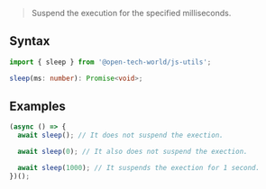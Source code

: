 > Suspend the execution for the specified milliseconds.

## Syntax

```ts
import { sleep } from '@open-tech-world/js-utils';

sleep(ms: number): Promise<void>;
```

## Examples

```ts
(async () => {
  await sleep(); // It does not suspend the exection.

  await sleep(0); // It also does not suspend the exection.

  await sleep(1000); // It suspends the exection for 1 second.
})();
```
